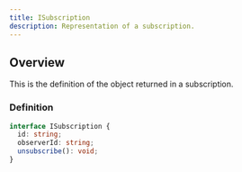 ```yaml
---
title: ISubscription
description: Representation of a subscription.
---
```


## Overview

This is the definition of the object returned in a subscription.

### Definition

```ts
interface ISubscription {
  id: string;
  observerId: string;
  unsubscribe(): void;
}
```

